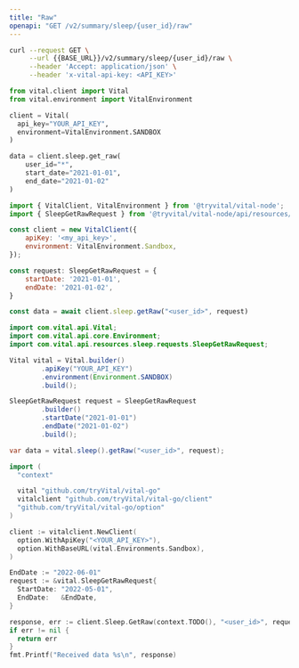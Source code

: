 ```yaml
---
title: "Raw"
openapi: "GET /v2/summary/sleep/{user_id}/raw"
---
```


<RequestExample>

```bash cURL
curl --request GET \
     --url {{BASE_URL}}/v2/summary/sleep/{user_id}/raw \
     --header 'Accept: application/json' \
     --header 'x-vital-api-key: <API_KEY>'
```

```python Python
from vital.client import Vital
from vital.environment import VitalEnvironment

client = Vital(
  api_key="YOUR_API_KEY",
  environment=VitalEnvironment.SANDBOX
)

data = client.sleep.get_raw(
    user_id="*",
    start_date="2021-01-01",
    end_date="2021-01-02"
)
```

```javascript Node
import { VitalClient, VitalEnvironment } from '@tryvital/vital-node';
import { SleepGetRawRequest } from '@tryvital/vital-node/api/resources/sleep';

const client = new VitalClient({
    apiKey: '<my_api_key>',
    environment: VitalEnvironment.Sandbox,
});

const request: SleepGetRawRequest = {
    startDate: '2021-01-01',
    endDate: '2021-01-02',
}

const data = await client.sleep.getRaw("<user_id>", request)
```

```java Java
import com.vital.api.Vital;
import com.vital.api.core.Environment;
import com.vital.api.resources.sleep.requests.SleepGetRawRequest;

Vital vital = Vital.builder()
        .apiKey("YOUR_API_KEY")
        .environment(Environment.SANDBOX)
        .build();

SleepGetRawRequest request = SleepGetRawRequest
        .builder()
        .startDate("2021-01-01")
        .endDate("2021-01-02")
        .build();

var data = vital.sleep().getRaw("<user_id>", request);
```

```go Go
import (
  "context"

  vital "github.com/tryVital/vital-go"
  vitalclient "github.com/tryVital/vital-go/client"
  "github.com/tryVital/vital-go/option"
)

client := vitalclient.NewClient(
  option.WithApiKey("<YOUR_API_KEY>"),
  option.WithBaseURL(vital.Environments.Sandbox),
)

EndDate := "2022-06-01"
request := &vital.SleepGetRawRequest{
  StartDate: "2022-05-01",
  EndDate:   &EndDate,
}

response, err := client.Sleep.GetRaw(context.TODO(), "<user_id>", request)
if err != nil {
  return err
}
fmt.Printf("Received data %s\n", response)
```

</RequestExample>
